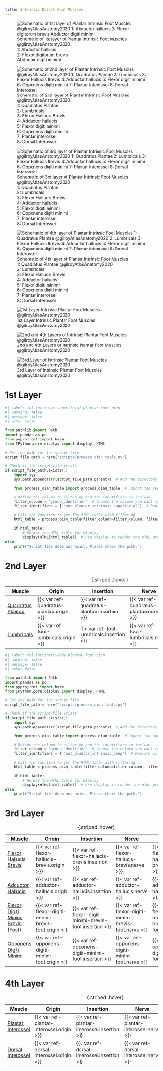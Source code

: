 ```yaml
---
title: Intrinsic Dorsal Foot Muscles
---
```




:::{layout-ncol="4"}
![Schematic of 1st layer of Plantar Intrinsic Foot Muscles @gilroyAtlasAnatomy2020 </br> 1: Abductor hallucis </br> 2: Flexor digitorum brevis </br> Abductor digiti minimi](/The Archive/Anatomy/Skeletal Muscles/Lower limb muscles/Ankle and Foot/Intrinsic Dorsal Foot Muscles/images/gilroyatlas fig33.20a schematic intrinsic 1st layer foot muscles.png)


![Schematic of 2nd layer of Plantar Intrinsic Foot Muscles @gilroyAtlasAnatomy2020 </br> 1: Quadratus Plantae </br> 2: Lumbricals </br> 3: Flexor Hallucis Brevis </br> 4: Adductor hallucis </br> 5: Flexor digiti minimi </br> 6: Opponens digiti minimi </br> 7: Plantar interossei </br> 8: Dorsal Interossei](/The Archive/Anatomy/Skeletal Muscles/Lower limb muscles/Ankle and Foot/Intrinsic Dorsal Foot Muscles/images/gilroyatlas fig33.21a schematic intrinsic 2nd layer foot muscles.png)

![Schematic of 3rd layer of Plantar Intrinsic Foot Muscles @gilroyAtlasAnatomy2020 </br> 1: Quadratus Plantae </br> 2: Lumbricals </br> 3: Flexor Hallucis Brevis </br> 4: Adductor hallucis </br> 5: Flexor digiti minimi </br> 6: Opponens digiti minimi </br> 7: Plantar interossei </br> 8: Dorsal Interossei](/The Archive/Anatomy/Skeletal Muscles/Lower limb muscles/Ankle and Foot/Intrinsic Dorsal Foot Muscles/images/gilroyatlas fig33.21b schematic intrinsic 3rd layer foot muscles.png)

![Schematic of 4th layer of Plantar Intrinsic Foot Muscles </br> 1: Quadratus Plantae @gilroyAtlasAnatomy2020 </br> 2: Lumbricals </br> 3: Flexor Hallucis Brevis </br> 4: Adductor hallucis </br> 5: Flexor digiti minimi </br> 6: Opponens digiti minimi </br> 7: Plantar interossei </br> 8: Dorsal Interossei](/The Archive/Anatomy/Skeletal Muscles/Lower limb muscles/Ankle and Foot/Intrinsic Dorsal Foot Muscles/images/gilroyatlas fig33.21c schematic intrinsic 4th layer foot muscles.png)
:::

:::{layout-ncol="3"}
![1st Layer Intrinsic Plantar Foot Muscles @gilroyAtlasAnatomy2020](/The Archive/Anatomy/Skeletal Muscles/Lower limb muscles/Ankle and Foot/Intrinsic Dorsal Foot Muscles/images/gilroyatlas fig33.20b intrinsic 1st layer foot muscles.png)

![2nd and 4th Layers of Intrinsic Plantar Foot Muscles @gilroyAtlasAnatomy2020](/The Archive/Anatomy/Skeletal Muscles/Lower limb muscles/Ankle and Foot/Intrinsic Dorsal Foot Muscles/images/gilroyatlas fig33.22a intrinsic 2nd and 4th layer foot muscles.png)

![3rd Layer of Intrinsic Plantar Foot Muscles @gilroyAtlasAnatomy2020](/The Archive/Anatomy/Skeletal Muscles/Lower limb muscles/Ankle and Foot/Intrinsic Dorsal Foot Muscles/images/gilroyatlas fig33.22b intrinsic 3rd layer foot muscles.png)

:::

# 1st Layer

```python
#| label: tbl-intrinsic-superficial-plantar-foot-oian
#| warning: false
#| message: false
#| echo: false

from pathlib import Path
import pandas as pd
from pyprojroot import here
from IPython.core.display import display, HTML

# Set the path for the script file
script_file_path = here("scripts/process_oian_table.py")

# Check if the script file exists
if script_file_path.exists():
    import sys
    sys.path.append(str(script_file_path.parent))  # Add the directory of the script to the system path

    from process_oian_table import process_oian_table  # Import the specific function

    # Define the column to filter by and the identifiers to include
    filter_column = 'group_identifier'  # Choose the column you want to filter by
    filter_identifiers = ['foot_plantar_intrinsic_superficial']  # Replace with actual identifiers you want to include

    # Call the function to get the HTML table with filtering
    html_table = process_oian_table(filter_column=filter_column, filter_identifiers=filter_identifiers)

    if html_table:
        # Render the HTML table for display
        display(HTML(html_table))  # Use display to render the HTML properly
else:
    print("Script file does not exist. Please check the path.")

```


# 2nd Layer

| Muscle  | Origin | Insertion | Nerve | Action |
|------|--------|-------|----------|--------|
| [Quadratus Plantae]({{< var ref-quadratus-plantae.path >}}) | {{< var ref-quadratus-plantae.origin >}} | {{< var ref-quadratus-plantae.insertion >}} | {{< var ref-quadratus-plantae.nerve >}} | {{< var ref-quadratus-plantae.action >}} |
| [Lumbricals]({{< var ref-foot-lumbricals.path >}}) | {{< var ref-foot-lumbricals.origin >}} | {{< var ref-foot-lumbricals.insertion >}} | {{< var ref-foot-lumbricals.nerve >}} | {{< var ref-foot-lumbricals.action >}} |
: {.striped .hover}

```python
#| label: tbl-intrinsic-deep-plantar-foot-oian
#| warning: false
#| message: false
#| echo: false

from pathlib import Path
import pandas as pd
from pyprojroot import here
from IPython.core.display import display, HTML

# Set the path for the script file
script_file_path = here("scripts/process_oian_table.py")

# Check if the script file exists
if script_file_path.exists():
    import sys
    sys.path.append(str(script_file_path.parent))  # Add the directory of the script to the system path

    from process_oian_table import process_oian_table  # Import the specific function

    # Define the column to filter by and the identifiers to include
    filter_column = 'group_identifier'  # Choose the column you want to filter by
    filter_identifiers = ['foot_plantar_intrinsic_deep']  # Replace with actual identifiers you want to include

    # Call the function to get the HTML table with filtering
    html_table = process_oian_table(filter_column=filter_column, filter_identifiers=filter_identifiers)

    if html_table:
        # Render the HTML table for display
        display(HTML(html_table))  # Use display to render the HTML properly
else:
    print("Script file does not exist. Please check the path.")

```

# 3rd Layer

| Muscle  | Origin | Insertion | Nerve | Action |
|------|--------|-------|----------|--------|
| [Flexor Hallucis Brevis]({{< var ref-flexor-hallucis-brevis.path >}}) | {{< var ref-flexor-hallucis-brevis.origin >}} | {{< var ref-flexor-hallucis-brevis.insertion >}} | {{< var ref-flexor-hallucis-brevis.nerve >}} | {{< var ref-flexor-hallucis-brevis.action >}} |
| [Adductor Hallucis]({{< var ref-adductor-hallucis.path >}}) | {{< var ref-adductor-hallucis.origin >}} | {{< var ref-adductor-hallucis.insertion >}} | {{< var ref-adductor-hallucis.nerve >}} | {{< var ref-adductor-hallucis.action >}} |
| [Flexor Digiti Minimi Brevis (Foot)]({{< var ref-flexor-digiti-minimi-brevis-foot.path >}}) | {{< var ref-flexor-digiti-minimi-brevis-foot.origin >}} | {{< var ref-flexor-digiti-minimi-brevis-foot.insertion >}} | {{< var ref-flexor-digiti-minimi-brevis-foot.nerve >}} | {{< var ref-flexor-digiti-minimi-brevis-foot.action >}} |
| [Opponens Digiti Minimi]({{< var ref-opponens-digiti-minimi-foot.path >}}) | {{< var ref-opponens-digiti-minimi-foot.origin >}} | {{< var ref-opponens-digiti-minimi-foot.insertion >}} | {{< var ref-opponens-digiti-minimi-foot.nerve >}} | {{< var ref-opponens-digiti-minimi-foot.action >}} |
: {.striped .hover}

# 4th Layer

| Muscle  | Origin | Insertion | Nerve | Action |
|------|--------|-------|----------|--------|
| [Plantar Interossei]({{< var ref-plantar-interossei.path >}}) | {{< var ref-plantar-interossei.origin >}} | {{< var ref-plantar-interossei.insertion >}} | {{< var ref-plantar-interossei.nerve >}} | {{< var ref-plantar-interossei.action >}} |
| [Dorsal Interossei]({{< var ref-dorsal-interossei.path >}}) | {{< var ref-dorsal-interossei.origin >}} | {{< var ref-dorsal-interossei.insertion >}} | {{< var ref-dorsal-interossei.nerve >}} | {{< var ref-dorsal-interossei.action >}} |
: {.striped .hover}